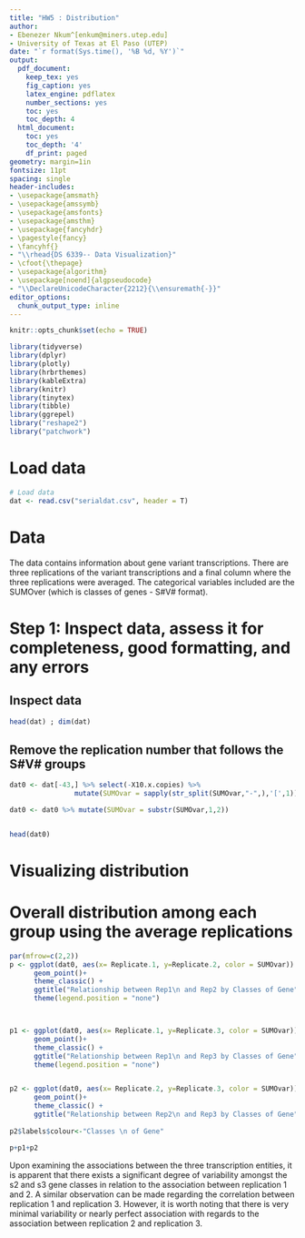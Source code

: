 ```yaml
---
title: "HW5 : Distribution"
author:
- Ebenezer Nkum^[enkum@miners.utep.edu]
- University of Texas at El Paso (UTEP)
date: "`r format(Sys.time(), '%B %d, %Y')`"
output:
  pdf_document:
    keep_tex: yes
    fig_caption: yes
    latex_engine: pdflatex
    number_sections: yes
    toc: yes
    toc_depth: 4
  html_document:
    toc: yes
    toc_depth: '4'
    df_print: paged
geometry: margin=1in
fontsize: 11pt
spacing: single
header-includes:
- \usepackage{amsmath}
- \usepackage{amssymb}
- \usepackage{amsfonts}
- \usepackage{amsthm}
- \usepackage{fancyhdr}
- \pagestyle{fancy}
- \fancyhf{}
- "\\rhead{DS 6339-- Data Visualization}"
- \cfoot{\thepage}
- \usepackage{algorithm}
- \usepackage[noend]{algpseudocode}
- "\\DeclareUnicodeCharacter{2212}{\\ensuremath{-}}"
editor_options: 
  chunk_output_type: inline
---
```


<!-- QUESTION ONE: WHAT --> 
\noindent\rule{17.5cm}{0.8pt}

```r
knitr::opts_chunk$set(echo = TRUE)
```


```r
library(tidyverse)
library(dplyr)
library(plotly)
library(hrbrthemes)
library(kableExtra)
library(knitr)
library(tinytex)
library(tibble)
library(ggrepel)
library("reshape2") 
library("patchwork")
```



# Load data
```r
# Load data 
dat <- read.csv("serialdat.csv", header = T)
```

# Data

The data contains information about gene variant transcriptions. There are three replications of the variant transcriptions and a final column where the three replications were averaged. The categorical variables included are the SUMOver (which is classes of genes - S#V# format).


# Step 1: Inspect data, assess it for completeness, good formatting, and any errors
## Inspect data
```r

head(dat) ; dim(dat)

```

## Remove the replication number that follows the S#V# groups
```r
dat0 <- dat[-43,] %>% select(-X10.x.copies) %>% 
                mutate(SUMOvar = sapply(str_split(SUMOvar,"-",),'[',1))

dat0 <- dat0 %>% mutate(SUMOvar = substr(SUMOvar,1,2))


head(dat0)
```

# Visualizing distribution

# Overall distribution among each group using the average replications

```r

par(mfrow=c(2,2))
p <- ggplot(dat0, aes(x= Replicate.1, y=Replicate.2, color = SUMOvar)) +
      geom_point()+
      theme_classic() +
      ggtitle("Relationship between Rep1\n and Rep2 by Classes of Gene")+
      theme(legend.position = "none")



p1 <- ggplot(dat0, aes(x= Replicate.1, y=Replicate.3, color = SUMOvar)) +
      geom_point()+
      theme_classic() +
      ggtitle("Relationship between Rep1\n and Rep3 by Classes of Gene")+
      theme(legend.position = "none")


p2 <- ggplot(dat0, aes(x= Replicate.2, y=Replicate.3, color = SUMOvar)) +
      geom_point()+
      theme_classic() +
      ggtitle("Relationship between Rep2\n and Rep3 by Classes of Gene") 
 
p2$labels$colour<-"Classes \n of Gene"

p+p1+p2

```
Upon examining the associations between the three transcription entities, it is apparent that there exists a significant degree of variability amongst the s2 and s3 gene classes in relation to the association between replication 1 and 2. A similar observation can be made regarding the correlation between replication 1 and replication 3. However, it is worth noting that there is very minimal variability or nearly perfect association with regards to the association between replication 2 and replication 3.













